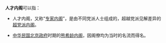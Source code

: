 '''人才内阁'''可以指：
* 人才内阁，又称“[[专家内阁|专家内阁]]”，是由不同党派人士组成的，超越党派见解差异的[[超党派内阁|超党派内阁]]。

* [[中华民国北京政府|中华民国北京政府]]时期的[[熊希龄内阁|熊希龄内阁]]，因阁僚均为当时的名流而得名。

{{disambig|RCNG|cat=四字消歧義}}